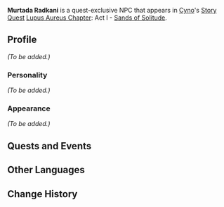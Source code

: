 {{Meta
|missing_NPC_profile  = yes
}}
{{Character Infobox
|type             = Quest NPC
|image            = NPC Murtada Radkani.png
|region           = Sumeru
|affiliation      = 
|title            = 
|ancestry         = <!-- Clan/family -->
|father           = Taj Radkani
|mother           = 
|spouse           = 
|sibling          = 
|siblingNote      = 
|child            = 
|relative         = 
|voiceEN          = 
|voiceCN          = 
|voiceJP          = 
|dialoguereward   = 
}}
'''Murtada Radkani''' is a quest-exclusive NPC that appears in [[Cyno]]'s [[Story Quest]] [[Lupus Aureus Chapter]]: Act I - [[Sands of Solitude]].

==Profile==
''(To be added.)''

===Personality===
''(To be added.)''

===Appearance===
''(To be added.)''

==Quests and Events==
{{Quests and Events}}

==Other Languages==
{{Other Languages|default_hidden = 1
|en      = Murtada Radkani
|zhs     = 穆尔塔达・拉德卡尼
|zhs_rm  = Mù'ěrtǎdá Lādékǎní
|zht     = 穆爾塔達・拉德卡尼
|zht_rm  = Mù'ěrtǎdá Lādékǎní
|ja      = ムルタダ・ラドカニ
|ja_rm   = Murutada Radokani
|ko      = 무르타다・라드카니
|ko_rm   = Mureutada Radeukani
|es      = Murtada Radkani
|fr      = Murtada Radkani
|ru      = Муртада Радкани
|th      = Murtada Radkani
|vi      = Murtada Radkani
|de      = Murtada Radkani
|id      = Murtada Radkani
|pt      = Murtada Radkani
|tr      = Murtada Radkani
|it      = Murtada Radkani
}}

==Change History==
{{Change History|3.1}}
<!--
==References==
{{Reflist}}
-->